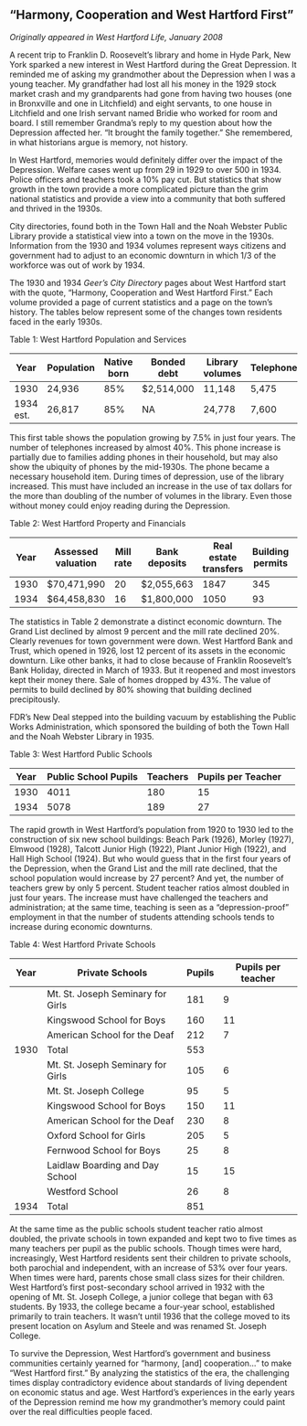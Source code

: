 ## “Harmony, Cooperation and West Hartford First” {-}

*Originally appeared in West Hartford Life, January 2008*

A recent trip to Franklin D. Roosevelt’s library and home in Hyde Park, New York sparked a new interest in West Hartford during the Great Depression. It reminded me of asking my grandmother about the Depression when I was a young teacher. My grandfather had lost all his money in the 1929 stock market crash and my grandparents had gone from having two houses (one in Bronxville and one in Litchfield) and eight servants, to one house in Litchfield and one Irish servant named Bridie who worked for room and board. I still remember Grandma’s reply to my question about how the Depression affected her. “It brought the family together.” She remembered, in what historians argue is memory, not history.

In West Hartford, memories would definitely differ over the impact of the Depression. Welfare cases went up from 29 in 1929 to over 500 in 1934. Police officers and teachers took a 10% pay cut. But statistics that show growth in the town provide a more complicated picture than the grim national statistics and provide a view into a community that both suffered and thrived in the 1930s.

City directories, found both in the Town Hall and the Noah Webster Public Library provide a statistical view into a town on the move in the 1930s. Information from the 1930 and 1934 volumes represent ways citizens and government had to adjust to an economic downturn in which 1/3 of the workforce was out of work by 1934.

The 1930 and 1934 *Geer’s City Directory* pages about West Hartford start with the quote, “Harmony, Cooperation and West Hartford First.” Each volume provided a page of current statistics and a page on the town’s history. The tables below represent some of the changes town residents faced in the early 1930s.

Table 1: West Hartford Population and Services

| Year      | Population | Native born | Bonded debt | Library volumes | Telephones | Churches |
|-----------|------------|-------------|-------------|-----------------|------------|----------|
| 1930      | 24,936     | 85%         | $2,514,000  | 11,148          | 5,475      | 9        |
| 1934 est. | 26,817     | 85%         | NA          | 24,778          | 7,600      | 10       |

This first table shows the population growing by 7.5% in just four years. The number of telephones increased by almost 40%. This phone increase is partially due to families adding phones in their household, but may also show the ubiquity of phones by the mid-1930s. The phone became a necessary household item. During times of depression, use of the library increased. This must have included an increase in the use of tax dollars for the more than doubling of the number of volumes in the library. Even those without money could enjoy reading during the Depression.

Table 2: West Hartford Property and Financials

| Year | Assessed valuation | Mill rate | Bank deposits| Real estate transfers | Building permits | Value of permits |
|------|--------------------|-----------|---------------------------|----------------------|-----------------------|-------------------------------|------------------|
| 1930 | $70,471,990        | 20        | $2,055,663                |  1847                  | 345                           | $6,315,945       |
| 1934 | $64,458,830        | 16        | $1,800,000                |  1050                  | 93                            | $1,216,251       |

The statistics in Table 2 demonstrate a distinct economic downturn. The Grand List declined by almost 9 percent and the mill rate declined 20%. Clearly revenues for town government were down. West Hartford Bank and Trust, which opened in 1926, lost 12 percent of its assets in the economic downturn. Like other banks, it had to close because of Franklin Roosevelt’s Bank Holiday, directed in March of 1933. But it reopened and most investors kept their money there. Sale of homes dropped by 43%. The value of permits to build declined by 80% showing that building declined precipitously.

FDR’s New Deal stepped into the building vacuum by establishing the Public Works Administration, which sponsored the building of both the Town Hall and the Noah Webster Library in 1935.

Table 3: West Hartford Public Schools

| Year | Public School Pupils | Teachers | Pupils per Teacher |
|------|----------------|--------|----------|--------------------|
| 1930 |  4011   | 180      | 15                 |
| 1934 |  5078   | 189      | 27                 |

The rapid growth in West Hartford’s population from 1920 to 1930 led to the construction of six new school buildings: Beach Park (1926), Morley (1927), Elmwood (1928), Talcott Junior High (1922), Plant Junior High (1922), and Hall High School (1924). But who would guess that in the first four years of the Depression, when the Grand List and the mill rate declined, that the school population would increase by 27 percent? And yet, the number of teachers grew by only 5 percent. Student teacher ratios almost doubled in just four years. The increase must have challenged the teachers and administration; at the same time, teaching is seen as a “depression-proof” employment in that the number of students attending schools tends to increase during economic downturns.

Table 4: West Hartford Private Schools

| Year | Private Schools                   | Pupils | Pupils per teacher |
|------|-----------------------------------|--------|--------------------|
|      | Mt. St. Joseph Seminary for Girls | 181    | 9                  |
|      | Kingswood School for Boys         | 160    | 11                 |
|      | American School for the Deaf      | 212    | 7                  |
| 1930 | Total                             | 553    |                    |
|      | Mt. St. Joseph Seminary for Girls | 105    | 6                  |
|      | Mt. St. Joseph College            | 95     | 5                  |
|      | Kingswood School for Boys         | 150    | 11                 |
|      | American School for the Deaf      | 230    | 8                  |
|      | Oxford School for Girls           | 205    | 5                  |
|      | Fernwood School for Boys          | 25     | 8                  |
|      | Laidlaw Boarding and Day School   | 15     | 15                 |
|      | Westford School                   | 26     | 8                  |
| 1934 | Total                             | 851    |                    |

At the same time as the public schools student teacher ratio almost doubled, the private schools in town expanded and kept two to five times as many teachers per pupil as the public schools. Though times were hard, increasingly, West Hartford residents sent their children to private schools, both parochial and independent, with an increase of 53% over four years. When times were hard, parents chose small class sizes for their children. West Hartford’s first post-secondary school arrived in 1932 with the opening of Mt. St. Joseph College, a junior college that began with 63 students. By 1933, the college became a four-year school, established primarily to train teachers. It wasn’t until 1936 that the college moved to its present location on Asylum and Steele and was renamed St. Joseph College.

To survive the Depression, West Hartford’s government and business communities certainly yearned for “harmony, [and] cooperation...” to make “West Hartford first.” By analyzing the statistics of the era, the challenging times display contradictory evidence about standards of living dependent on economic status and age. West Hartford’s experiences in the early years of the Depression remind me how my grandmother’s memory could paint over the real difficulties people faced.
